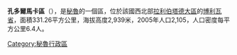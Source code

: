 '''孔多爾馬卡區'''（{{lang-es|Distrito de Condormarca}}），是[[秘魯|秘魯]]的一個區，位於該國西北部[[拉利伯塔德大區|拉利伯塔德大區]]的[[博利瓦省|博利瓦省]]，面積331.26平方公里，海拔高度2,939米，2005年人口2,105，人口密度每平方公里6.4人。

{{Peru-geo-stub}}
[[Category:秘魯行政區|Category:秘魯行政區]]